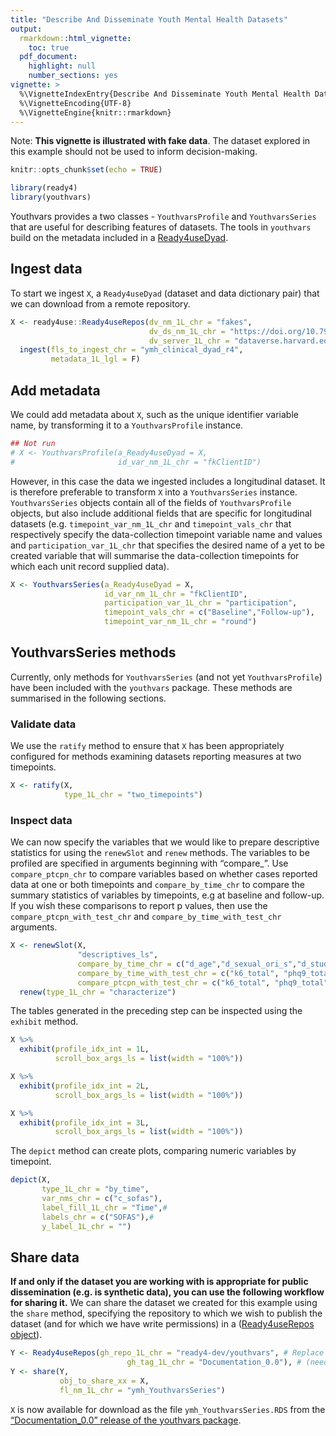 ```yaml
---
title: "Describe And Disseminate Youth Mental Health Datasets"
output: 
  rmarkdown::html_vignette:
    toc: true
  pdf_document:
    highlight: null
    number_sections: yes
vignette: >
  %\VignetteIndexEntry{Describe And Disseminate Youth Mental Health Datasets}
  %\VignetteEncoding{UTF-8}
  %\VignetteEngine{knitr::rmarkdown}
---
```


Note: **This vignette is illustrated with fake data**. The dataset explored in this example should not be used to inform decision-making.

```r
knitr::opts_chunk$set(echo = TRUE)
```
```r
library(ready4)
library(youthvars)
```

Youthvars provides a two classes - `YouthvarsProfile` and `YouthvarsSeries` that are useful for describing features of datasets. The tools in `youthvars` build on the metadata included in a [Ready4useDyad](https://ready4-dev.github.io/ready4use/articles/V_02.html).

## Ingest data
To start we ingest  `X`, a `Ready4useDyad` (dataset and data dictionary pair) that we can download from a remote repository.

```r
X <- ready4use::Ready4useRepos(dv_nm_1L_chr = "fakes",
                               dv_ds_nm_1L_chr = "https://doi.org/10.7910/DVN/W95KED",
                               dv_server_1L_chr = "dataverse.harvard.edu") %>%
  ingest(fls_to_ingest_chr = "ymh_clinical_dyad_r4",
         metadata_1L_lgl = F)
```

## Add metadata
We could add metadata about `X`, such as the unique identifier variable name, by transforming it to a `YouthvarsProfile` instance.

```r
## Not run
# X <- YouthvarsProfile(a_Ready4useDyad = X,
#                       id_var_nm_1L_chr = "fkClientID")
```

However, in this case the data we ingested includes a longitudinal dataset. It is therefore preferable to transform `X` into a `YouthvarsSeries` instance.  `YouthvarsSeries` objects contain all of the fields of `YouthvarsProfile` objects, but also include additional fields that are specific for longitudinal datasets (e.g. `timepoint_var_nm_1L_chr` and `timepoint_vals_chr` that respectively specify the data-collection timepoint variable name and values and `participation_var_1L_chr` that specifies the desired name of a yet to be created variable that will summarise the data-collection timepoints for which each unit record supplied data).

```r
X <- YouthvarsSeries(a_Ready4useDyad = X,
                     id_var_nm_1L_chr = "fkClientID",
                     participation_var_1L_chr = "participation",
                     timepoint_vals_chr = c("Baseline","Follow-up"),
                     timepoint_var_nm_1L_chr = "round")
```

## YouthvarsSeries methods
Currently, only methods for `YouthvarsSeries` (and not yet `YouthvarsProfile`) have been included with the `youthvars` package. These methods are summarised in the following sections.

### Validate data
We use the `ratify` method to ensure that `X` has been appropriately configured for methods examining datasets reporting measures at two timepoints.

```r
X <- ratify(X,
            type_1L_chr = "two_timepoints")
```

### Inspect data
We can now specify the variables that we would like to prepare descriptive statistics for using the `renewSlot` and `renew` methods. The variables to be profiled are specified in arguments beginning with "compare_". Use `compare_ptcpn_chr` to compare variables based on whether cases reported data at one or both timepoints and `compare_by_time_chr` to compare the summary statistics of variables by timepoints, e.g at baseline and follow-up. If you wish these comparisons to report p values, then use the `compare_ptcpn_with_test_chr` and `compare_by_time_with_test_chr` arguments.

```r
X <- renewSlot(X,
               "descriptives_ls",
               compare_by_time_chr = c("d_age","d_sexual_ori_s","d_studying_working"),
               compare_by_time_with_test_chr = c("k6_total", "phq9_total", "bads_total"),
               compare_ptcpn_with_test_chr = c("k6_total", "phq9_total", "bads_total")) %>%
  renew(type_1L_chr = "characterize")

```

The tables generated in the preceding step can be inspected using the `exhibit` method.

```r
X %>%
  exhibit(profile_idx_int = 1L,
          scroll_box_args_ls = list(width = "100%"))
```

```r
X %>%
  exhibit(profile_idx_int = 2L,
          scroll_box_args_ls = list(width = "100%"))
```

```r
X %>%
  exhibit(profile_idx_int = 3L,
          scroll_box_args_ls = list(width = "100%"))
```

The `depict` method can create plots, comparing numeric variables by timepoint.

```r
depict(X,
       type_1L_chr = "by_time",
       var_nms_chr = c("c_sofas"),
       label_fill_1L_chr = "Time",#
       labels_chr = c("SOFAS"),#
       y_label_1L_chr = "")
```

## Share data
**If and only if the dataset you are working with is appropriate for public dissemination (e.g. is synthetic data), you can use the following workflow for sharing it.**
We can share the dataset we created for this example using the `share` method, specifying the repository to which we wish to publish the dataset (and for which we have write permissions) in a ([Ready4useRepos object](https://ready4-dev.github.io/ready4use/articles/V_01.html)). 

```r
Y <- Ready4useRepos(gh_repo_1L_chr = "ready4-dev/youthvars", # Replace with your repository 
                          gh_tag_1L_chr = "Documentation_0.0"), # (need write permissions).
Y <- share(Y,
           obj_to_share_xx = X,
           fl_nm_1L_chr = "ymh_YouthvarsSeries")
```

`X` is now available for download as the file `ymh_YouthvarsSeries.RDS` from the ["Documentation_0.0" release of the youthvars package](https://github.com/ready4-dev/youthvars/releases/tag/Documentation_0.0).
